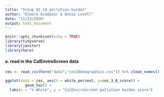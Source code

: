 ```yaml
---
title: "Group 02 CA pollution burden"
author: "Elmera Azadpour & Annie Lovell"
date: "11/23/2020"
output: html_document
---
```


```r
knitr::opts_chunk$set(echo = TRUE)
library(tidyverse)
library(janitor)
library(here)
```

#### a. read in the CalEnviroScreen data 
```r
ces <- read_csv(here("data","ces3demographics.csv")) %>% clean_names()
```



```r
ggplot(data = ces, aes(x = white_percent, y=ces_3_0_score)) + 
         geom_hex() +
  labs(x = "% White", y = "CalEnviroScreen pollution burden score")
```
